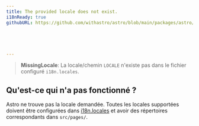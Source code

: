 ```yaml
---
title: The provided locale does not exist.
i18nReady: true
githubURL: https://github.com/withastro/astro/blob/main/packages/astro/src/core/errors/errors-data.ts





---
```





> **MissingLocale**: La locale/chemin `LOCALE` n'existe pas dans le fichier configuré `i18n.locales`.

## Qu'est-ce qui n'a pas fonctionné ?

Astro ne trouve pas la locale demandée. Toutes les locales supportées doivent être configurées dans [i18n.locales](/fr/reference/configuration-reference/#i18nlocales) et avoir des répertoires correspondants dans `src/pages/`.

